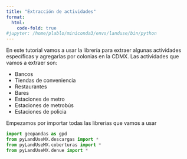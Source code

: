 ```yaml
---
title: "Extracción de actividades"
format:
  html:
    code-fold: true
#jupyter: /home/plablo/miniconda3/envs/landuse/bin/python
---
```


En este tutorial vamos a usar la librería para extraer algunas actividades específicas y agregarlas por colonias en la CDMX. Las actividades que vamos a extraer son:

* Bancos
* Tiendas de conveniencia
* Restaurantes
* Bares
* Estaciones de metro
* Estaciones de metrobús
* Estaciones de policia

Empezamos por importar todas las librerías que vamos a usar


```python
import geopandas as gpd
from pyLandUseMX.descargas import *
from pyLandUseMX.coberturas import *
from pyLandUseMX.denue import *
```
